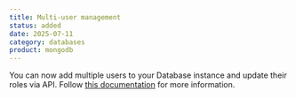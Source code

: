 ```yaml
---
title: Multi-user management
status: added
date: 2025-07-11
category: databases
product: mongodb
---
```


You can now add multiple users to your Database instance and update their roles via API. Follow [this documentation](https://www.scaleway.com/en/docs/managed-mongodb-databases/how-to/manage-users/) for more information.

